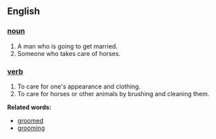 == English ==

=== [[noun]] ===
#A man who is going to get married.
#Someone who takes care of horses.

=== [[verb]] ===
#To care for one's appearance and clothing.
#To care for horses or other animals by brushing and cleaning them.

'''Related words:'''
*[[groomed]]
*[[grooming]]